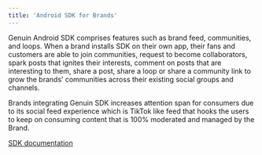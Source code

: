```yaml
---
title: 'Android SDK for Brands'
---
```


Genuin Android SDK comprises features such as brand feed, communities, and loops. When a brand installs SDK on their own app, their fans and customers are able to join communities, request to become collaborators, spark posts that ignites their interests, comment on posts that are interesting to them, share a post, share a loop or share a community link to grow the brands’ communities across their existing social groups and channels.

Brands integrating Genuin SDK increases attention span for consumers due to its social feed experience which is TikTok like feed that hooks the users to keep on consuming content that is 100% moderated and managed by the Brand.  

[SDK documentation](../sdk-docs/android_sdk)
